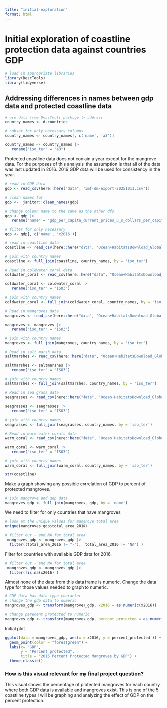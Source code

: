 ```yaml
---
title: "initial-exploration"
format: html
---
```

# Initial exploration of coastline protection data against countries GDP
```r
# load in appropriate libraries
library(DescTools)
library(tidyverse)
```

## Addressing differences in names between gdp data and protected coastline data
```r
# use data from DescTools package to address 
country_names <- d.countries

# subset for only necessary columns
country_names <- country_names[, c('name', 'a3')]

country_names <- country_names |> 
   rename("iso_ter" = "a3")

```
Protected coastline data does not contain a year except for the mangrove data. For the purposes of this analysis, the assumption is that all of the data was last updated in 2016. 2016 GDP data will be used for consistency in the year. 
```r
# read in GDP data
gdp <- read_csv(here::here("data", "imf-dm-export-20251011.csv"))

# clean names for
gdp <-  janitor::clean_names(gdp)

# change column name to the same as the other dfs
gdp <- gdp |> 
   rename("name" = "gdp_per_capita_current_prices_u_s_dollars_per_capita")

# filter for only necessary 
gdp <- gdp[, c('name', 'x2016')]
```

```r
# read in coastline data
coastline <- read_csv(here::here("data", "Ocean+HabitatsDownload_Global", "coastline_coverage.csv"))

# join with country names
coastline <- full_join(coastline, country_names, by = 'iso_ter')
```

```r
# Read in coldwater coral data
coldwater_coral <- read_csv(here::here("data", "Ocean+HabitatsDownload_Global", "coldwatercorals.csv"))

coldwater_coral <- coldwater_coral |> 
   rename("iso_ter" = "ISO3")

# join with country names
coldwater_coral <- full_join(coldwater_coral, country_names, by = 'iso_ter')
```

```r
# Read in mangroves data
mangroves <- read_csv(here::here("data", "Ocean+HabitatsDownload_Global", "mangroves.csv"))

mangroves <- mangroves |> 
   rename("iso_ter" = "ISO3")

# join with country names
mangroves <- full_join(mangroves, country_names, by = 'iso_ter')
```

```r
# Read in salt marsh data
saltmarshes <- read_csv(here::here("data", "Ocean+HabitatsDownload_Global", "saltmarshes.csv"))

saltmarshes <- saltmarshes |> 
   rename("iso_ter" = "ISO3")

# join with country names
saltmarshes <- full_join(saltmarshes, country_names, by = 'iso_ter')
```

```r
# Read in sea grass data
seagrasses <- read_csv(here::here("data", "Ocean+HabitatsDownload_Global", "seagrasses.csv"))

seagrasses <- seagrasses |> 
   rename("iso_ter" = "ISO3")

# join with country names
seagrasses <- full_join(seagrasses, country_names, by = 'iso_ter')
```
```r
# Read in warm water corals data
warm_coral <- read_csv(here::here("data", "Ocean+HabitatsDownload_Global", "warmwatercorals.csv"))

warm_coral <- warm_coral |> 
   rename("iso_ter" = "ISO3") 

# join with country names
warm_coral <- full_join(warm_coral, country_names, by = 'iso_ter')
```

```r
str(coastline)
```
Make a graph showing any possible correlation of GDP to percent of protected mangroves. 
```r
# join mangrove and gdp data
mangroves_gdp <- full_join(mangroves, gdp, by = 'name')
```

We need to filter for only countries that have mangroves
```r
# look at the unique values for mangrove total area
unique(mangroves_gdp$total_area_2016)

# filter out - and NA for total area
 mangroves_gdp <- mangroves_gdp |> 
  filter((total_area_2016 != "-"), (total_area_2016 != "NA") )
```
Filter for countries with available GDP data for 2016.
```r
# filter out - and NA for total area
 mangroves_gdp <- mangroves_gdp |> 
  filter(!is.na(x2016) )
```

Almost none of the data from this data frame is numeric. Change the data type for those values needed to graph to numeric. 
```r
# GDP data has data type character
# change the gdp data to numeric
mangroves_gdp <- transform(mangroves_gdp, x2016 = as.numeric(x2016))

# change perecent protected to numeric
mangroves_gdp <- transform(mangroves_gdp, percent_protected = as.numeric(percent_protected))
```


Initial plot
```r
ggplot(data = mangroves_gdp, aes(x = x2016, y = percent_protected )) +
  geom_point(color = "forestgreen") +
  labs(x= "GDP",
       y = "Percent protected",
       title = "2016 Percent Protected Mangroves by GDP") +
  theme_classic()
```
### How is this visual relevant for my final project question?
This visual shows the percentage of protected mangroves for each country where both GDP data is available and mangroves exist. This is one of the 5 coastline types I will be graphing and analyzing the effect of GDP on the percent protection. 

